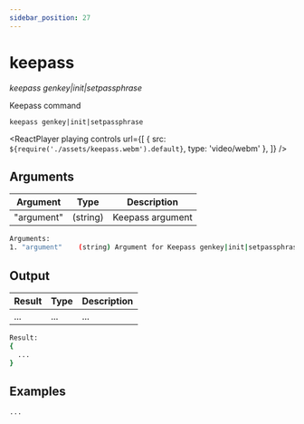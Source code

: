 ```yaml
---
sidebar_position: 27
---
```



# keepass

_keepass genkey|init|setpassphrase_

Keepass command

`keepass genkey|init|setpassphrase`

<ReactPlayer
  playing
  controls
  url={[
    { src: `${require('./assets/keepass.webm').default}`, type: 'video/webm' },
  ]}
/>

## Arguments

| Argument   | Type     | Description      |
| ---------- | -------- | ---------------- |
| "argument" | (string) | Keepass argument |

```bash
Arguments:
1. "argument"    (string) Argument for Keepass genkey|init|setpassphrase
```

## Output

| Result | Type | Description |
| ------ | ---- | ----------- |
| ...    | ...  | ...         |

```bash
Result:
{
  ...
}
```

## Examples

```bash
...
```

